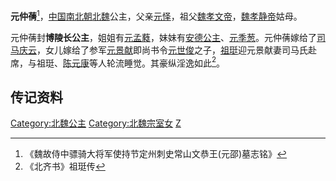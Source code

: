 {{東亞女性歷史人物
| 名稱=元仲蒨
| 身份=[[北魏|北魏]]公主
| 畫像=
| 說明=
| 姓=元
| 名=仲蒨
| 封爵=[[公主|公主]]
| 位號=
| 封號=博陵长公主
| 出生年=
| 逝世年=
| 諡號=
| 墳墓=
| 父親=[[元怿|元怿]]
| 夫=[[司马庆云|司马庆云]]
|}}
'''元仲蒨'''<ref>《魏故侍中骠骑大将军使持节定州刺史常山文恭王(元邵)墓志铭》</ref>，[[中国|中国]][[南北朝|南北朝]][[北魏|北魏]]公主，父亲[[元怿|元怿]]，祖父[[魏孝文帝|魏孝文帝]]，[[魏孝静帝|魏孝静帝]]姑母。

元仲蒨封'''博陵长公主'''，姐姐有[[元孟蕤|元孟蕤]]，妹妹有[[安德公主_(元魏)|安德公主]]、[[元季葱|元季葱]]。元仲蒨嫁给了[[司马庆云|司马庆云]]，女儿嫁给了参军[[元景献_(参军)|元景献]]即尚书令[[元世俊|元世俊]]之子，[[祖珽|祖珽]]迎元景献妻司马氏赴席，与祖珽、[[陈元康|陈元康]]等人轮流睡觉。其豪纵淫逸如此<ref>《北齐书》祖珽传</ref>。
== 传记资料 ==
<references/>

[[Category:北魏公主|Category:北魏公主]]
[[Category:北魏宗室女|Category:北魏宗室女]]
[[Category:元姓|Z]]